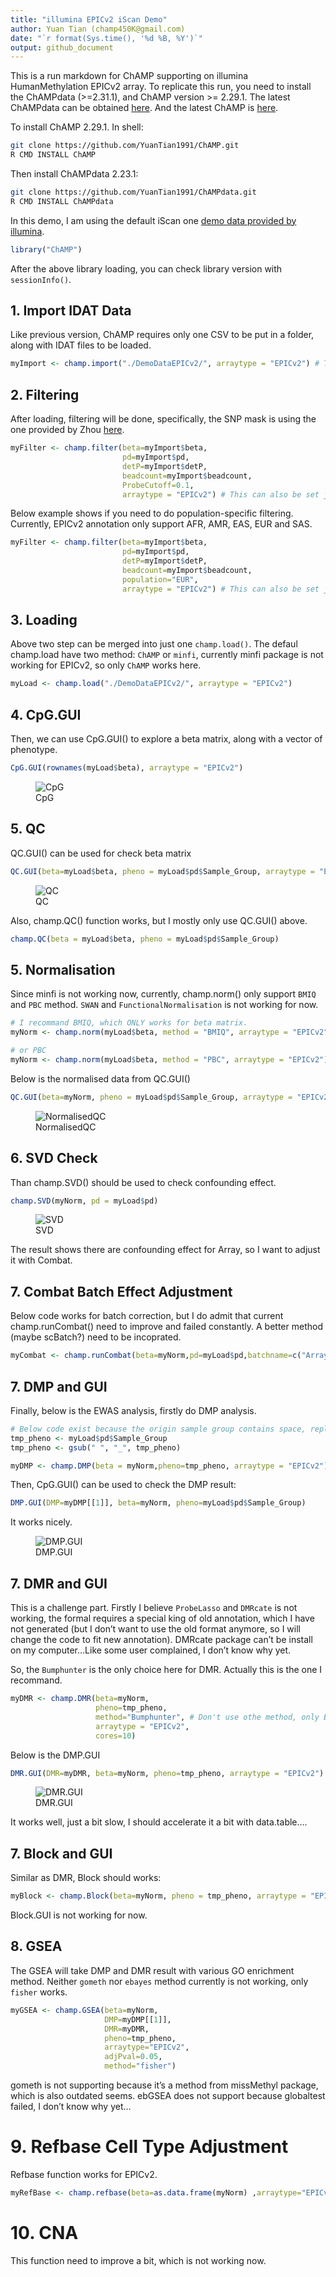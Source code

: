 ```yaml
---
title: "illumina EPICv2 iScan Demo"
author: Yuan Tian (champ450K@gmail.com)
date: "`r format(Sys.time(), '%d %B, %Y')`"
output: github_document
---
```


This is a run markdown for ChAMP supporting on illumina HumanMethylation EPICv2 array. To replicate this run, you need to install the ChAMPdata (>=2.31.1), and ChAMP version >= 2.29.1. The latest ChAMPdata can be obtained [here](https://github.com/YuanTian1991/ChAMPdata). And the latest ChAMP is [here](https://github.com/YuanTian1991/ChAMP).

To install ChAMP 2.29.1. In shell:
```bash
git clone https://github.com/YuanTian1991/ChAMP.git
R CMD INSTALL ChAMP
```

Then install ChAMPdata 2.23.1:

```bash
git clone https://github.com/YuanTian1991/ChAMPdata.git
R CMD INSTALL ChAMPdata
```

In this demo, I am using the default iScan one [demo data provided by illumina](https://emea.support.illumina.com/array/array_kits/infinium-methylationepic-beadchip-kit/downloads.html).

```r
library("ChAMP")
```

After the above library loading, you can check library version with `sessionInfo()`.

## 1. Import IDAT Data

Like previous version, ChAMP requires only one CSV to be put in a folder, along with IDAT files to be loaded.

```r
myImport <- champ.import("./DemoDataEPICv2/", arraytype = "EPICv2") # This can also be set just as `EPIC`
```

## 2. Filtering

After loading, filtering will be done, specifically, the SNP mask is using the one provided by Zhou [here](http://zwdzwd.github.io/InfiniumAnnotation).

```r
myFilter <- champ.filter(beta=myImport$beta, 
                         pd=myImport$pd, 
                         detP=myImport$detP,
                         beadcount=myImport$beadcount, 
                         ProbeCutoff=0.1,
                         arraytype = "EPICv2") # This can also be set just as `EPIC`
```

Below example shows if you need to do population-specific filtering. Currently, EPICv2 annotation only support AFR, AMR, EAS, EUR and SAS.

```r
myFilter <- champ.filter(beta=myImport$beta, 
                         pd=myImport$pd, 
                         detP=myImport$detP,
                         beadcount=myImport$beadcount,
                         population="EUR",
                         arraytype = "EPICv2") # This can also be set just as `EPIC`
```

## 3. Loading

Above two step can be merged into just one `champ.load()`. The defaul champ.load have two method: `ChAMP` or `minfi`, currently minfi package is not working for EPICv2, so only `ChAMP` works here.

```r
myLoad <- champ.load("./DemoDataEPICv2/", arraytype = "EPICv2")
```


## 4. CpG.GUI

Then, we can use CpG.GUI() to explore a beta matrix, along with a vector of phenotype.

```r
CpG.GUI(rownames(myLoad$beta), arraytype = "EPICv2")
```
![CpG](./figures/figure1.png)

## 5. QC

QC.GUI() can be used for check beta matrix

```r
QC.GUI(beta=myLoad$beta, pheno = myLoad$pd$Sample_Group, arraytype = "EPICv2")
```

![QC](./figures/figure2.png)

Also, champ.QC() function works, but I mostly only use QC.GUI() above.

```r
champ.QC(beta = myLoad$beta, pheno = myLoad$pd$Sample_Group)
```

## 5. Normalisation

Since minfi is not working now, currently, champ.norm() only support `BMIQ` and `PBC` method. `SWAN` and `FunctionalNormalisation` is not working for now.

```r
# I recommand BMIQ, which ONLY works for beta matrix.
myNorm <- champ.norm(myLoad$beta, method = "BMIQ", arraytype = "EPICv2")

# or PBC
myNorm <- champ.norm(myLoad$beta, method = "PBC", arraytype = "EPICv2")
```

Below is the normalised data from QC.GUI()

```r
QC.GUI(beta=myNorm, pheno = myLoad$pd$Sample_Group, arraytype = "EPICv2")
```

![NormalisedQC](./figures/figure3.png)

## 6. SVD Check

Than champ.SVD() should be used to check confounding effect.

```r
champ.SVD(myNorm, pd = myLoad$pd)
```

![SVD](./figures/figure4.png)

The result shows there are confounding effect for Array, so I want to adjust it with Combat.

## 7. Combat Batch Effect Adjustment

Below code works for batch correction, but I do admit that current champ.runCombat() need to improve and failed constantly. A better method (maybe scBatch?) need to be incoprated.

```r
myCombat <- champ.runCombat(beta=myNorm,pd=myLoad$pd,batchname=c("Array"))
```

## 7. DMP and GUI

Finally, below is the EWAS analysis, firstly do DMP analysis.

```r

# Below code exist because the origin sample group contains space, replace it with `_` works.
tmp_pheno <- myLoad$pd$Sample_Group
tmp_pheno <- gsub(" ", "_", tmp_pheno)

myDMP <- champ.DMP(beta = myNorm,pheno=tmp_pheno, arraytype = "EPICv2")
```

Then, CpG.GUI() can be used to check the DMP result:

```r
DMP.GUI(DMP=myDMP[[1]], beta=myNorm, pheno=myLoad$pd$Sample_Group)
```

It works nicely.

![DMP.GUI](./figures/figure5.png)

## 7. DMR and GUI

This is a challenge part. Firstly I believe `ProbeLasso` and `DMRcate` is not working, the formal requires a special king of old annotation, which I have not generated (but I don't want to use the old format anymore, so I will change the code to fit new annotation). DMRcate package can't be install on my computer...Like some user complained, I don't know why yet.

So, the `Bumphunter` is the only choice here for DMR. Actually this is the one I recommand.

```r
myDMR <- champ.DMR(beta=myNorm, 
                   pheno=tmp_pheno,
                   method="Bumphunter", # Don't use othe method, only Bumphunter works.
                   arraytype = "EPICv2", 
                   cores=10)
```

Below is the DMP.GUI

```r
DMR.GUI(DMR=myDMR, beta=myNorm, pheno=tmp_pheno, arraytype = "EPICv2")
```

![DMR.GUI](./figures/figure6.png)

It works well, just a bit slow, I should accelerate it a bit with data.table....

## 7. Block and GUI

Similar as DMR, Block should works:

```r
myBlock <- champ.Block(beta=myNorm, pheno = tmp_pheno, arraytype = "EPICv2")
```

Block.GUI is not working for now.

## 8. GSEA

The GSEA will take DMP and DMR result with various GO enrichment method. Neither `gometh` nor `ebayes` method currently is not working, only `fisher` works.


```r
myGSEA <- champ.GSEA(beta=myNorm,
                     DMP=myDMP[[1]], 
                     DMR=myDMR,
                     pheno=tmp_pheno,
                     arraytype="EPICv2",
                     adjPval=0.05, 
                     method="fisher")


```


gometh is not supporting because it's a method from missMethyl package, which is also outdated seems. ebGSEA does not support because globaltest failed, I don't know why yet...

# 9. Refbase Cell Type Adjustment

Refbase function works for EPICv2.

```r
myRefBase <- champ.refbase(beta=as.data.frame(myNorm) ,arraytype="EPICv2")
```


# 10. CNA

This function need to improve a bit, which is not working now.

